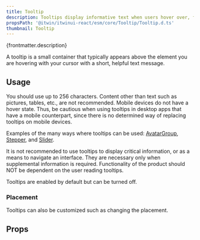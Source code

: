 ```yaml
---
title: Tooltip
description: Tooltips display informative text when users hover over, focus on, or tap an element.
propsPath: '@itwin/itwinui-react/esm/core/Tooltip/Tooltip.d.ts'
thumbnail: Tooltip
---
```



<p>{frontmatter.description}</p>

<LiveExample src='Tooltip.main.tsx' truncate={false}>
  <AllExamples.TooltipMainExample client:load />
</LiveExample>

A tooltip is a small container that typically appears above the element you are hovering with your cursor with a short, helpful text message.

## Usage

You should use up to 256 characters. Content other than text such as pictures, tables, etc., are not recommended. Mobile devices do not have a hover state. Thus, be cautious when using tooltips in desktop apps that have a mobile counterpart, since there is no determined way of replacing tooltips on mobile devices.

Examples of the many ways where tooltips can be used: [AvatarGroup](avatar#overflow), [Stepper](stepper#tooltip), and [Slider](slider#tooltips).

It is not recommended to use tooltips to display critical information, or as a means to navigate an interface. They are necessary only when supplemental information is required. Functionality of the product should NOT be dependent on the user reading tooltips.

Tooltips are enabled by default but can be turned off.

### Placement

Tooltips can also be customized such as changing the placement.

<LiveExample src='Tooltip.placement.tsx'>
  <AllExamples.TooltipPlacementExample client:load />
</LiveExample>

## Props

<PropsTable path={frontmatter.propsPath} />
